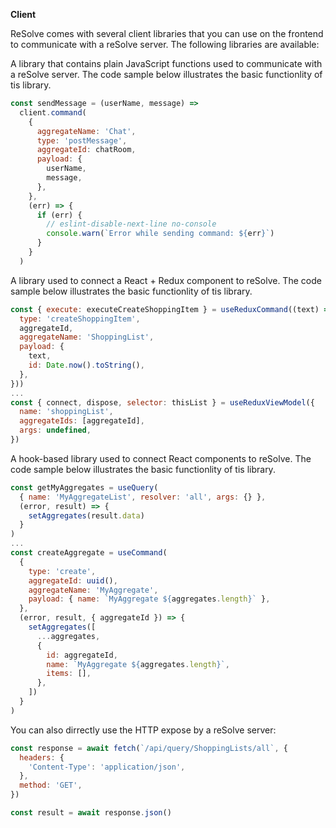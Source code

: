 
**Client**

ReSolve comes with several client libraries that you can use on the frontend to communicate with a reSolve server. The following libraries are available:

<Tabs>
<TabItem value="client" label="@resolve-js/client" default>

A library that contains plain JavaScript functions used to communicate with a reSolve server. The code sample below illustrates the basic functionlity of tis library.

```js
const sendMessage = (userName, message) =>
  client.command(
    {
      aggregateName: 'Chat',
      type: 'postMessage',
      aggregateId: chatRoom,
      payload: {
        userName,
        message,
      },
    },
    (err) => {
      if (err) {
        // eslint-disable-next-line no-console
        console.warn(`Error while sending command: ${err}`)
      }
    }
  )
```

</TabItem>
<TabItem value="redux" label="@resolve-js/redux">

A library used to connect a React + Redux component to reSolve. The code sample below illustrates the basic functionlity of tis library.

```js
const { execute: executeCreateShoppingItem } = useReduxCommand((text) => ({
  type: 'createShoppingItem',
  aggregateId,
  aggregateName: 'ShoppingList',
  payload: {
    text,
    id: Date.now().toString(),
  },
}))
...
const { connect, dispose, selector: thisList } = useReduxViewModel({
  name: 'shoppingList',
  aggregateIds: [aggregateId],
  args: undefined,
})
```

</TabItem>
<TabItem value="reactHooks" label="@resolve-js/react-hooks">

A hook-based library used to connect React components to reSolve. The code sample below illustrates the basic functionlity of tis library.

```js
const getMyAggregates = useQuery(
  { name: 'MyAggregateList', resolver: 'all', args: {} },
  (error, result) => {
    setAggregates(result.data)
  }
)
...
const createAggregate = useCommand(
  {
    type: 'create',
    aggregateId: uuid(),
    aggregateName: 'MyAggregate',
    payload: { name: `MyAggregate ${aggregates.length}` },
  },
  (error, result, { aggregateId }) => {
    setAggregates([
      ...aggregates,
      {
        id: aggregateId,
        name: `MyAggregate ${aggregates.length}`,
        items: [],
      },
    ])
  }
)
```

</TabItem>
</Tabs>

You can also dirrectly use the HTTP expose by a reSolve server:

```js
const response = await fetch(`/api/query/ShoppingLists/all`, {
  headers: {
    'Content-Type': 'application/json',
  },
  method: 'GET',
})

const result = await response.json()
```
